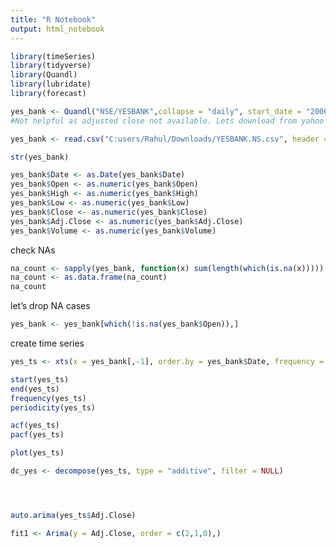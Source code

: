 ```yaml
---
title: "R Notebook"
output: html_notebook
---
```


```r
library(timeSeries)
library(tidyverse)
library(Quandl)
library(lubridate)
library(forecast)

```
```r
yes_bank <- Quandl("NSE/YESBANK",collapse = "daily", start_date = "2006-01-01", type="raw")
#Not helpful as adjusted close not available. Lets download from yahoo fiannce
```

```r
yes_bank <- read.csv("C:users/Rahul/Downloads/YESBANK.NS.csv", header = T, stringsAsFactors = F, check.names = T)
```

```r
str(yes_bank)
```
```r
yes_bank$Date <- as.Date(yes_bank$Date)
yes_bank$Open <- as.numeric(yes_bank$Open)
yes_bank$High <- as.numeric(yes_bank$High)
yes_bank$Low <- as.numeric(yes_bank$Low)
yes_bank$Close <- as.numeric(yes_bank$Close)
yes_bank$Adj.Close <- as.numeric(yes_bank$Adj.Close)
yes_bank$Volume <- as.numeric(yes_bank$Volume)

```
check NAs
```r
na_count <- sapply(yes_bank, function(x) sum(length(which(is.na(x)))))
na_count <- as.data.frame(na_count)
na_count

```
let's drop NA cases

```r
yes_bank <- yes_bank[which(!is.na(yes_bank$Open)),]

```

create time series 
```r
yes_ts <- xts(x = yes_bank[,-1], order.by = yes_bank$Date, frequency = 1)

start(yes_ts)
end(yes_ts)
frequency(yes_ts)
periodicity(yes_ts)

```

```r
acf(yes_ts)
pacf(yes_ts)

```
```r
plot(yes_ts)

dc_yes <- decompose(yes_ts, type = "additive", filter = NULL)




auto.arima(yes_ts$Adj.Close)

```
```r
fit1 <- Arima(y = Adj.Close, order = c(2,1,0),)


```

